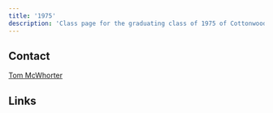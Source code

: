 ```yaml
---
title: '1975'
description: 'Class page for the graduating class of 1975 of Cottonwood High School.'
---
```


## Contact

[Tom McWhorter](mailto:wileecoyote@xmission.com)

## Links


<CardGrid>
  <LinkCard
    title="Class of '75 Facebook"
    href="https://www.facebook.com/groups/731053076963404/"
    description="Official Facebook group for the class of '75."
  />
</CardGrid>
